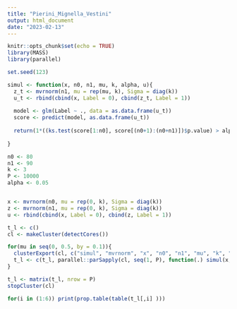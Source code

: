 ```yaml
---
title: "Pierini_Mignella_Vestini"
output: html_document
date: "2023-02-13"
---
```


```r
knitr::opts_chunk$set(echo = TRUE)
library(MASS)
library(parallel)
```

```r
set.seed(123)
```


```r

simul <- function(x, n0, n1, mu, k, alpha, u){
  z_t <- mvrnorm(n1, mu = rep(mu, k), Sigma = diag(k))
  u_t <- rbind(cbind(x, Label = 0), cbind(z_t, Label = 1)) 
  
  model <- glm(Label ~ ., data = as.data.frame(u_t))
  score <- predict(model, as.data.frame(u_t))
  
  return(1*((ks.test(score[1:n0], score[(n0+1):(n0+n1)])$p.value) > alpha))
  
}

```


```r

n0 <- 80
n1 <- 90
k <- 3
P <- 10000
alpha <- 0.05


x <- mvrnorm(n0, mu = rep(0, k), Sigma = diag(k))
z <- mvrnorm(n1, mu = rep(0, k), Sigma = diag(k))
u <- rbind(cbind(x, Label = 0), cbind(z, Label = 1)) 

t_l <- c()
cl <- makeCluster(detectCores())

for(mu in seq(0, 0.5, by = 0.1)){
  clusterExport(cl, c("simul", "mvrnorm", "x", "n0", "n1", "mu", "k", "alpha"))
  t_l <- c(t_l, parallel::parSapply(cl, seq(1, P), function(.) simul(x, n0, n1, mu, k, alpha)))
}

t_l <- matrix(t_l, nrow = P)
stopCluster(cl)
```

```r
for(i in (1:6)) print(prop.table(table(t_l[,i] )))
```



